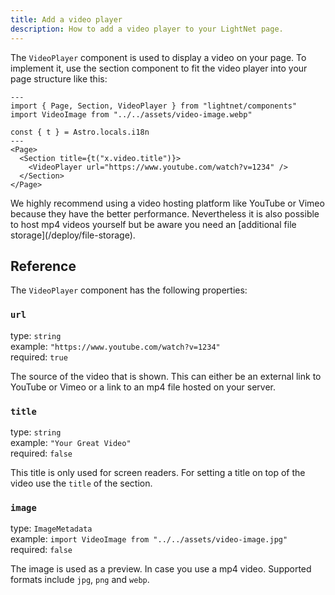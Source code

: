 ```yaml
---
title: Add a video player
description: How to add a video player to your LightNet page. 
---
```


The `VideoPlayer` component is used to display a video on your page. To implement it, use the section component to fit 
the video player into your page structure like this:

```astro
---
import { Page, Section, VideoPlayer } from "lightnet/components"
import VideoImage from "../../assets/video-image.webp"

const { t } = Astro.locals.i18n
---
<Page>
  <Section title={t("x.video.title")}>
    <VideoPlayer url="https://www.youtube.com/watch?v=1234" />
  </Section>
</Page>
```

<Aside type="tip">
We highly recommend using a video hosting platform like YouTube or Vimeo because they have the better performance. 
Nevertheless it is also possible to host mp4 videos yourself but be aware you need an [additional file storage](/deploy/file-storage).
</Aside>

## Reference

The `VideoPlayer` component has the following properties:

### `url`

type: `string` \
example: `"https://www.youtube.com/watch?v=1234"` \
required: `true`

The source of the video that is shown. This can either be an external link to YouTube or Vimeo or a link to an 
mp4 file hosted on your server.

### `title`

type: `string` \
example: `"Your Great Video"` \
required: `false`

This title is only used for screen readers. For setting a title on top of the video use the `title` of the section.


### `image`

type: `ImageMetadata` \
example: `import VideoImage from "../../assets/video-image.jpg"` \
required: `false`

The image is used as a preview. In case you use a mp4 video. Supported formats include `jpg`, `png` and `webp`.